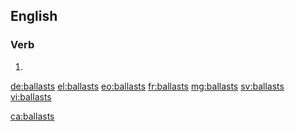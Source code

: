 ==English==

===Verb===
{{head|en|verb form}}

# {{en-third-person singular of|ballast}}

[[de:ballasts]]
[[el:ballasts]]
[[eo:ballasts]]
[[fr:ballasts]]
[[mg:ballasts]]
[[sv:ballasts]]
[[vi:ballasts]]

[[ca:ballasts]]